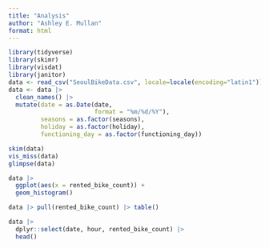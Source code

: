 ```yaml
---
title: "Analysis"
author: "Ashley E. Mullan"
format: html
---
```


```r
library(tidyverse)
library(skimr)
library(visdat)
library(janitor)
data <- read_csv("SeoulBikeData.csv", locale=locale(encoding="latin1"))
data <- data |> 
  clean_names() |>
  mutate(date = as.Date(date,
                        format = "%m/%d/%Y"),
         seasons = as.factor(seasons),
         holiday = as.factor(holiday),
         functioning_day = as.factor(functioning_day))
```

```r
skim(data)
vis_miss(data)
glimpse(data)
```

```r
data |>
  ggplot(aes(x = rented_bike_count)) +
  geom_histogram()
```

```r
data |> pull(rented_bike_count) |> table()
```

```r
data |> 
  dplyr::select(date, hour, rented_bike_count) |>
  head()
```
